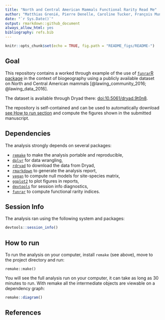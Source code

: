 ```yaml
---
title: "North and Central American Mammals Functional Rarity Read Me"
author: "Matthias Grenié, Pierre Denelle, Caroline Tucker, François Munoz and Cyrille Violle"
date: "`r Sys.Date()`"
output: rmarkdown::github_document
always_allow_html: yes
bibliography: refs.bib
---
```


```r
knitr::opts_chunk$set(echo = TRUE, fig.path = "README_figs/README-")
```

## Goal

This repository contains a worked through example of the use of [`funrar`R package](https://cran.r-project.org/package=funrar) in the context of biogeography using a publicly available dataset on North and Central American mammals [@lawing_community_2016; @lawing_data_2016].

The dataset is available through Dryad there: [doi:10.5061/dryad.9t0n8](https://doi.org/10.5061/dryad.9t0n8).

The repository is self-contained and can be used to automatically download [see How to run section](How to run) and compute the figures shown in the submitted manuscript.

## Dependencies

The analysis strongly depends on several packages:

* [`remake`](https://github.com/richfitz/remake) to make the analysis portable and reproducible,
* [`dplyr`](https://github.com/hadley/dplyr) for data wrangling,
* [`rdryad`](https://github.com/ropensci/rdryad) to download the data from Dryad,
* [`rmarkdown`](https://github.com/rstudio/rmarkdown/) to generate the analysis report,
* [`vegan`](https://github.com/vegandevs/vegan) to compute null models for site-species matrix,
* [`ggplot2`](https://github.com/tidyverse/ggplot2) to plot figures in reports,
* [`devtools`](https://github.com/hadley/devtools) for session info diagnostics,
* [`funrar`](https://cran.r-project.org/package=funrar) to compute functional rarity indices.

## Session Info

The analysis ran using the following system and packages:

```r
devtools::session_info()
```


## How to run

To run the analysis on your computer, install `remake` (see above), move to the project directory and run:

```
remake::make()
```

You will see the full analysis run on your computer, it can take as long as 30 minutes to run.
With remake all the intermediate objects are viewable on a dependency graph:

```r
remake::diagram()
```


## References
